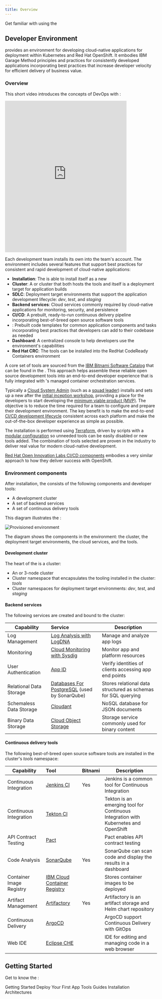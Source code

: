 ```yaml
---
title: Overview
---
```



<PageDescription>

Get familiar with using the <Globals name="longName"/>

</PageDescription> 

## Developer Environment

<Globals name="longName" /> provides an environment for developing cloud-native applications for deployment within Kubernetes and Red Hat OpenShift. It embodies IBM Garage Method principles and practices for consistently developed applications incorporating best practices that increase developer velocity for efficient delivery of business value.

### Overview

This short video introduces the concepts of DevOps with <Globals name="ocp" />:
<iframe width="80%" height="500" src="https://www.youtube.com/embed/GOPWObjFTsI" frameborder="0" allow="accelerometer; autoplay; encrypted-media; gyroscope; picture-in-picture" allowfullscreen></iframe>

<p></p>

Each development team installs its own <Globals name="env" /> into the team's account. The environment includes several features that support <Globals name="method" /> best practices for consistent and rapid development of cloud-native applications:

- **Installation**: The <Globals name="shortName"/> is able to install itself as a new <Globals name="env" />
- **Cluster**: A <Globals name="kube" /> or <Globals name="ocp" /> cluster that both hosts the tools and itself is a deployment target for application builds
- **SDLC**: Deployment target environments that support the application development lifecycle: *dev*, *test*, and *staging*
- **Backend services**: Cloud services commonly required by cloud-native applications for monitoring, security, and persistence
- **CI/CD**: A prebuilt, ready-to-run continuous delivery pipeline incorporating best-of-breed open source software tools
- **<Globals name="templates" />**: Prebuilt code templates for common application components and tasks incorporating best practices that developers can add to their codebase as needed
- **Dashboard**: A centralized console to help developers use the environment's capabilities
- **Red Hat CRC**: The tools can be installed into the RedHat CodeReady Containers environment

A core set of tools are sourced from the [IBM Bitnami Software Catalog](https://cloud.ibm.com/catalog?search=label%3Ahelm#software) that can be found in the <Globals name="ic" />. This approach helps assemble these reliable open source development tools into an end-to-end developer experience that is fully integrated with <Globals name="ic" />'s managed container orchestration services.

Typically a [Cloud System Admin](/admin/overview) (such as a [squad leader](https://www.ibm.com/garage/method/practices/culture/practice-building-effective-squads/)) installs and sets up a new <Globals name="env" /> after the [initial inception workshop](https://www.ibm.com/garage/method/practices/think/inception), providing a place for the developers to start developing the [minimum viable product (MVP)](https://www.ibm.com/garage/method/practices/think/inception/practice_minimum_viable_product). The objective is to reduce the time required for a team to configure and prepare their development environment. The key benefit is to make the end-to-end [CI/CD development lifecycle](https://www.ibm.com/garage/method/practices/deliver/practice_continuous_delivery/) consistent across each platform and make the out-of-the-box developer experience as simple as possible.

The installation is performed using [Terraform](https://cloud.ibm.com/docs/terraform), driven by scripts with a [modular configuration](https://github.com/ibm-garage-cloud/garage-terraform-modules) so unneeded tools can be easily disabled or new tools added. The combination of tools selected are proven in the industry to deliver real value for modern cloud-native development.

[Red Hat Open Innovation Labs CI/CD components](https://github.com/rht-labs/labs-ci-cd) embodies a very similar approach to how they deliver success with OpenShift.

### Environment components

After installation, the <Globals name="env" /> consists of the following components and developer tools:
- A development cluster
- A set of backend services
- A set of continuous delivery tools

This diagram illustrates the <Globals name="env" />:

![Provisioned environment](../images/catalyst-provisioned-environment.png)

The diagram shows the components in the environment: the cluster, the deployment target environments, the cloud services, and the tools.

#### Development cluster

The heart of the <Globals key="env" /> is a cluster:

- An [<Globals key="iks" />](https://www.ibm.com/cloud/container-service)
or [<Globals key="roks" />](https://www.ibm.com/cloud/openshift) 3-node cluster
- Cluster namespace that encapsulates the tooling installed in the cluster: *tools*
- Cluster namespaces for deployment target environments: *dev*, *test*, and *staging*

#### Backend services

The following <Globals key="ic" /> services are created and bound to the cluster:

| Capability                | Service        |Description |
| -----------------------   |:-------------- |------------|
| Log Management            | [Log Analysis with LogDNA](/guides/log-management)  | Manage and analyze app logs  |
| Monitoring                | [Cloud Monitoring with Sysdig](/guides/monitoring)  | Monitor app and platform resources |
| User Authentication       | [App ID](/programming/security/)                    | Verify identities of clients accessing app end points |
| Relational Data Storage   | [Databases For PostgreSQL](/programming/databases) (used by SonarQube) | Stores relational data structured as schemas for SQL querying |
| Schemaless Data Storage   | [Cloudant](/programming/databases)                  | NoSQL database for JSON documents |
| Binary Data Storage       | [Cloud Object Storage](/programming/databases)      | Storage service commonly used for binary content |

#### Continuous delivery tools

The following best-of-breed open source software tools are installed in the cluster's *tools* namespace:

| Capability                  | Tool           | Bitnami |Description |
| --------------------------- |:-------------- | ------- |------------|
| Continuous Integration      | [Jenkins CI](/guides/continuous-integration/)            |  Yes    | Jenkins is a common tool for Continuous Integration   |
| Continuous Integration      | [Tekton CI](/guides/continuous-integration-tekton)       |         | Tekton is an emerging tool for Continuous Integration with Kubernetes and OpenShift  |
| API Contract Testing        | [Pact](/guides/contract-testing/)                        |         | Pact enables API contract testing |
| Code Analysis               | [SonarQube](/guides/code-analysis)                       |  Yes    | SonarQube can scan code and display the results in a dashboard |
| Container Image Registry    | [IBM Cloud Container Registry](/guides/image-registry)   |         | Stores container images to be deployed |
| Artifact Management         | [Artifactory](/guides/artifact-management/)              |  Yes    | Artifactory is an artifact storage and Helm chart repository  |
| Continuous Delivery         | [ArgoCD](/guides/continuous-delivery/)                   |         | ArgoCD support Continuous Delivery with GitOps |
| Web IDE                     | [Eclipse CHE](https://www.eclipse.org/che/)              |         | IDE for editing and managing code in a web browser |

## Getting Started

Get to know the <Globals name="shortName" />:

<AnchorLinks small>
      <AnchorLink to="../getting-started/overview">Getting Started</AnchorLink>
      <AnchorLink to="../getting-started/deploy-app">Deploy Your First App</AnchorLink>
      <AnchorLink to="../guides/overview">Tools Guides</AnchorLink>
      <AnchorLink to="../codepatterns/overview"><Globals name="templates" /></AnchorLink>
      <AnchorLink to="../admin/overview">Installation</AnchorLink>      
      <AnchorLink to="../arch/environment">Architectures</AnchorLink>
</AnchorLinks>

